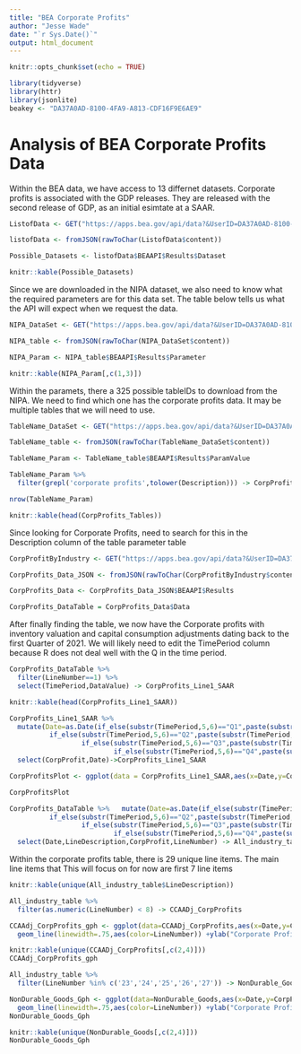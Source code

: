 ```yaml
---
title: "BEA Corporate Profits"
author: "Jesse Wade"
date: "`r Sys.Date()`"
output: html_document
---
```


```r
knitr::opts_chunk$set(echo = TRUE)
```


```r
library(tidyverse)
library(httr)
library(jsonlite)
beakey <- "DA37A0AD-8100-4FA9-A813-CDF16F9E6AE9"
```


# Analysis of BEA Corporate Profits Data

Within the BEA data, we have access to 13 differnet datasets. Corporate profits is associated with the GDP releases. They are released with the second release of GDP, as an initial esimtate at a SAAR. 

```r
ListofData <- GET("https://apps.bea.gov/api/data?&UserID=DA37A0AD-8100-4FA9-A813-CDF16F9E6AE9&method=GETDATASETLIST&ResultFormat=JSON")

listofData <- fromJSON(rawToChar(ListofData$content))

Possible_Datasets <- listofData$BEAAPI$Results$Dataset
```

```r
knitr::kable(Possible_Datasets)
```


Since we are downloaded in the NIPA dataset, we also need to know what the required parameters are for this data set. The table below tells us what the API will expect when we request the data.

```r
NIPA_DataSet <- GET("https://apps.bea.gov/api/data?&UserID=DA37A0AD-8100-4FA9-A813-CDF16F9E6AE9&method=GETPARAMETERLIST&datasetname=NIPA&ResultFormat=JSON")

NIPA_table <- fromJSON(rawToChar(NIPA_DataSet$content))

NIPA_Param <- NIPA_table$BEAAPI$Results$Parameter
```

```r
knitr::kable(NIPA_Param[,c(1,3)])
```

Within the paramets, there a 325 possible tableIDs to download from the NIPA. We need to find which one has the corporate profits data. It may be multiple tables that we will need to use. 

```r
TableName_DataSet <- GET("https://apps.bea.gov/api/data?&UserID=DA37A0AD-8100-4FA9-A813-CDF16F9E6AE9&method=GETPARAMETERVALUES&datasetname=NIPA&parametername=TableName&ResultFormat=JSON")

TableName_table <- fromJSON(rawToChar(TableName_DataSet$content))

TableName_Param <- TableName_table$BEAAPI$Results$ParamValue

TableName_Param %>% 
  filter(grepl('corporate profits',tolower(Description))) -> CorpProfits_Tables
```

```r
nrow(TableName_Param)

knitr::kable(head(CorpProfits_Tables))
```

Since looking for Corporate Profits, need to search for this in the Description column of the table parameter table 


```r
CorpProfitByIndustry <- GET("https://apps.bea.gov/api/data?&UserID=DA37A0AD-8100-4FA9-A813-CDF16F9E6AE9&method=GETDATA&datasetname=NIPA&FREQUENCY=Q&TABLENAME=T61600D&YEAR=X&ResultFormat=JSON")

CorpProfits_Data_JSON <- fromJSON(rawToChar(CorpProfitByIndustry$content))

CorpProfits_Data <- CorpProfits_Data_JSON$BEAAPI$Results

CorpProfits_DataTable = CorpProfits_Data$Data
```

After finally finding the table, we now have the Corporate profits with inventory valuation and capital consumption adjustments dating back to the first Quarter of 2021. We will likely need to edit the TimePeriod column because R does not deal well with the Q in the time period. 

```r
CorpProfits_DataTable %>% 
  filter(LineNumber==1) %>% 
  select(TimePeriod,DataValue) -> CorpProfits_Line1_SAAR

knitr::kable(head(CorpProfits_Line1_SAAR))
```
```r
CorpProfits_Line1_SAAR %>% 
  mutate(Date=as.Date(if_else(substr(TimePeriod,5,6)=="Q1",paste(substr(TimePeriod,1,4),"/03/31",sep=''),
          if_else(substr(TimePeriod,5,6)=="Q2",paste(substr(TimePeriod,1,4),"/06/30",sep=''),
                  if_else(substr(TimePeriod,5,6)=="Q3",paste(substr(TimePeriod,1,4),"/09/30",sep=''),
                          if_else(substr(TimePeriod,5,6)=="Q4",paste(substr(TimePeriod,1,4),"/12/31",sep=''),"ERROR"))))),CorpProfit=as.integer(gsub(',',"",DataValue))) %>% 
  select(CorpProfit,Date)->CorpProfits_Line1_SAAR

CorpProfitsPlot <- ggplot(data = CorpProfits_Line1_SAAR,aes(x=Date,y=CorpProfit)) + geom_line(linewidth=1.25,color="red") + ylab("Corporate Profits [Millions;SAAR]") +labs(title="Corporate profits with inventory valuation and capital consumption adjustments")
```



```r

CorpProfitsPlot
```

```r
CorpProfits_DataTable %>%   mutate(Date=as.Date(if_else(substr(TimePeriod,5,6)=="Q1",paste(substr(TimePeriod,1,4),"/03/31",sep=''),
          if_else(substr(TimePeriod,5,6)=="Q2",paste(substr(TimePeriod,1,4),"/06/30",sep=''),
                  if_else(substr(TimePeriod,5,6)=="Q3",paste(substr(TimePeriod,1,4),"/09/30",sep=''),
                          if_else(substr(TimePeriod,5,6)=="Q4",paste(substr(TimePeriod,1,4),"/12/31",sep=''),"ERROR"))))),CorpProfit=as.integer(gsub(',',"",DataValue))) %>% 
  select(Date,LineDescription,CorpProfit,LineNumber) -> All_industry_table
```

Within the corporate profits table, there is 29 unique line items. The main line items that This will focus on for now are first 7 line items

```r
knitr::kable(unique(All_industry_table$LineDescription))

All_industry_table %>% 
  filter(as.numeric(LineNumber) < 8) -> CCAADj_CorpProfits
```

```r
CCAAdj_CorpProfits_gph <- ggplot(data=CCAADj_CorpProfits,aes(x=Date,y=CorpProfit)) +
  geom_line(linewidth=.75,aes(color=LineNumber)) +ylab("Corporate Profits [Millions;SAAR]") +labs(title="Corporate profits with inventory valuation and capital consumption adjustments By industry")
```


```r
knitr::kable(unique(CCAADj_CorpProfits[,c(2,4)]))
CCAAdj_CorpProfits_gph
```

```r
All_industry_table %>% 
  filter(LineNumber %in% c('23','24','25','26','27')) -> NonDurable_Goods
```


```r
NonDurable_Goods_Gph <- ggplot(data=NonDurable_Goods,aes(x=Date,y=CorpProfit)) +
  geom_line(linewidth=.75,aes(color=LineNumber)) +ylab("Corporate Profits [Millions;SAAR]") +labs(title="Corporate profits of NonDurable Goods")
NonDurable_Goods_Gph
```

```r
knitr::kable(unique(NonDurable_Goods[,c(2,4)]))
NonDurable_Goods_Gph
```

